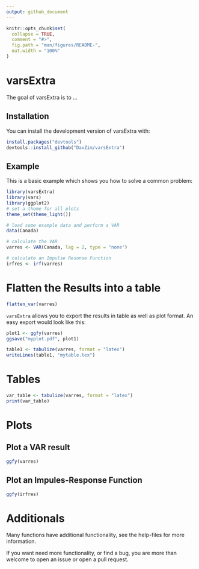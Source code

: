 ```yaml
---
output: github_document
---
```


<!-- README.md is generated from README.Rmd. Please edit that file -->

```r
knitr::opts_chunk$set(
  collapse = TRUE,
  comment = "#>",
  fig.path = "man/figures/README-",
  out.width = "100%"
)
```
# varsExtra

The goal of varsExtra is to ...

## Installation

You can install the development version of varsExtra with:

``` r
install.packages("devtools")
devtools::install_github("DavZim/varsExtra")
```

## Example

This is a basic example which shows you how to solve a common problem:

```r
library(varsExtra)
library(vars)
library(ggplot2)
# set a theme for all plots
theme_set(theme_light())

# load some example data and perform a VAR
data(Canada)

# calculate the VAR
varres <- VAR(Canada, lag = 2, type = "none")

# calculate an Impulse Resonse Function
irfres <- irf(varres)
```

# Flatten the Results into a table
```r
flatten_var(varres)
```

`varsExtra` allows you to export the results in table as well as plot format.
An easy export would look like this:

```r
plot1 <- ggfy(varres)
ggsave("myplot.pdf", plot1)

table1 <- tabulize(varres, format = "latex")
writeLines(table1, "mytable.tex")
```



# Tables
```r
var_table <- tabulize(varres, format = "latex")
print(var_table)
```



# Plots
## Plot a VAR result
```r
ggfy(varres)
```

## Plot an Impules-Response Function
```r
ggfy(irfres)
```

# Additionals

Many functions have additional functionality, see the help-files for more information.

If you want need more functionality, or find a bug, you are more than welcome to open an issue or open a pull request.

